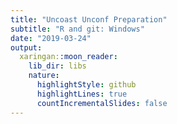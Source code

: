 ```yaml
---
title: "Uncoast Unconf Preparation"
subtitle: "R and git: Windows"
date: "2019-03-24"
output:
  xaringan::moon_reader:
    lib_dir: libs
    nature:
      highlightStyle: github
      highlightLines: true
      countIncrementalSlides: false
---
```

